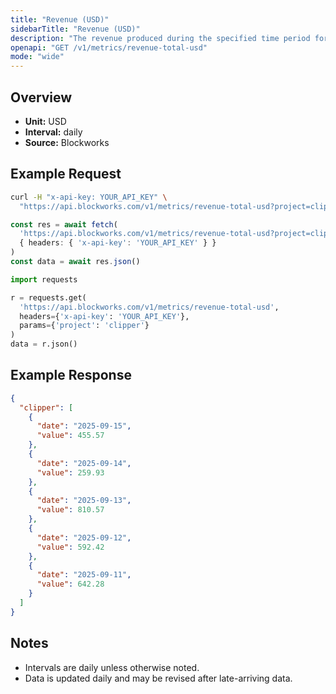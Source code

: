```yaml
---
title: "Revenue (USD)"
sidebarTitle: "Revenue (USD)"
description: "The revenue produced during the specified time period for given project."
openapi: "GET /v1/metrics/revenue-total-usd"
mode: "wide"
---
```


## Overview

- **Unit:** USD
- **Interval:** daily
- **Source:** Blockworks

## Example Request

<CodeGroup>

```bash cURL
curl -H "x-api-key: YOUR_API_KEY" \
  "https://api.blockworks.com/v1/metrics/revenue-total-usd?project=clipper"
```

```typescript TypeScript
const res = await fetch(
  'https://api.blockworks.com/v1/metrics/revenue-total-usd?project=clipper',
  { headers: { 'x-api-key': 'YOUR_API_KEY' } }
)
const data = await res.json()
```

```python Python
import requests

r = requests.get(
  'https://api.blockworks.com/v1/metrics/revenue-total-usd',
  headers={'x-api-key': 'YOUR_API_KEY'},
  params={'project': 'clipper'}
)
data = r.json()
```

</CodeGroup>

## Example Response

```json
{
  "clipper": [
    {
      "date": "2025-09-15",
      "value": 455.57
    },
    {
      "date": "2025-09-14",
      "value": 259.93
    },
    {
      "date": "2025-09-13",
      "value": 810.57
    },
    {
      "date": "2025-09-12",
      "value": 592.42
    },
    {
      "date": "2025-09-11",
      "value": 642.28
    }
  ]
}
```

## Notes
- Intervals are daily unless otherwise noted.
- Data is updated daily and may be revised after late-arriving data.
